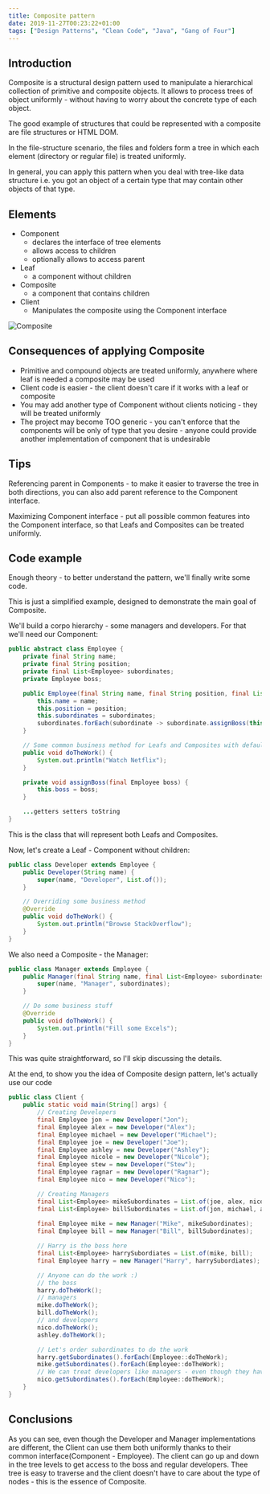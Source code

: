 ```yaml
---
title: Composite pattern
date: 2019-11-27T00:23:22+01:00
tags: ["Design Patterns", "Clean Code", "Java", "Gang of Four"]
---
```

## Introduction
Composite is a structural design pattern used to manipulate a hierarchical collection of primitive and composite objects. It allows to process trees of object uniformly - without having to worry about the concrete type of each object.

The good example of structures that could be represented with a composite are file structures or HTML DOM.

In the file-structure scenario, the files and folders form a tree in which each element (directory or regular file) is treated uniformly.

In general, you can apply this pattern when you deal with tree-like data structure i.e. you got an object of a certain type that may contain other objects of that type.

## Elements
- Component 
  - declares the interface of tree elements
  - allows access to children
  - optionally allows to access parent
- Leaf
  - a component without children
- Composite
  - a component that contains children
- Client
  - Manipulates the composite using the Component interface

![Composite](../../assets/composite.png)

## Consequences of applying Composite
- Primitive and compound objects are treated uniformly, anywhere where leaf is needed a composite may be used
- Client code is easier - the client doesn't care if it works with a leaf or composite
- You may add another type of Component without clients noticing - they will be treated uniformly
- The project may become TOO generic - you can't enforce that the components will be only of type that you desire - anyone could provide another implementation of component that is undesirable

## Tips
Referencing parent in Components - to make it easier to traverse the tree in both directions, you can also add parent reference to the Component interface.


Maximizing Component interface - put all possible common features into the Component interface, so that Leafs and Composites can be treated uniformly.

## Code example
Enough theory - to better understand the pattern, we'll finally write some code. 

This is just a simplified example, designed to demonstrate the main goal of Composite.

We'll build a corpo hierarchy - some managers and developers. For that we'll need our Component:

```java
public abstract class Employee {
    private final String name;
    private final String position;
    private final List<Employee> subordinates;
    private Employee boss;

    public Employee(final String name, final String position, final List<Employee> subordinates) {
        this.name = name;
        this.position = position;
        this.subordinates = subordinates;
        subordinates.forEach(subordinate -> subordinate.assignBoss(this));
    }

    // Some common business method for Leafs and Composites with default implementation
    public void doTheWork() {
        System.out.println("Watch Netflix");
    }

    private void assignBoss(final Employee boss) {
        this.boss = boss;
    }

    ...getters setters toString
}

```
This is the class that will represent both Leafs and Composites.

Now, let's create a Leaf - Component without children:
```java
public class Developer extends Employee {
    public Developer(String name) {
        super(name, "Developer", List.of());
    }

    // Overriding some business method
    @Override
    public void doTheWork() {
        System.out.println("Browse StackOverflow");
    }
}
```

We also need a Composite - the Manager:
```java
public class Manager extends Employee {
    public Manager(final String name, final List<Employee> subordinates) {
        super(name, "Manager", subordinates);
    }

    // Do some business stuff
    @Override
    public void doTheWork() {
        System.out.println("Fill some Excels");
    }
}
```
This was quite straightforward, so I'll skip discussing the details.

At the end, to show you the idea of Composite design pattern, let's actually use our code
```java
public class Client {
    public static void main(String[] args) {
        // Creating Developers
        final Employee jon = new Developer("Jon");
        final Employee alex = new Developer("Alex");
        final Employee michael = new Developer("Michael");
        final Employee joe = new Developer("Joe");
        final Employee ashley = new Developer("Ashley");
        final Employee nicole = new Developer("Nicole");
        final Employee stew = new Developer("Stew");
        final Employee ragnar = new Developer("Ragnar");
        final Employee nico = new Developer("Nico");

        // Creating Managers
        final List<Employee> mikeSubordinates = List.of(joe, alex, nicole, stew);
        final List<Employee> billSubordinates = List.of(jon, michael, ashley, ragnar, nico);
        
        final Employee mike = new Manager("Mike", mikeSubordinates);
        final Employee bill = new Manager("Bill", billSubordinates);

        // Harry is the boss here
        final List<Employee> harrySubordiates = List.of(mike, bill);
        final Employee harry = new Manager("Harry", harrySubordiates);

        // Anyone can do the work :)
        // the boss
        harry.doTheWork();
        // managers
        mike.doTheWork();
        bill.doTheWork();
        // and developers
        nico.doTheWork();
        ashley.doTheWork();

        // Let's order subordinates to do the work
        harry.getSubordinates().forEach(Employee::doTheWork);
        mike.getSubordinates().forEach(Employee::doTheWork);
        // We can treat developers like managers - even though they have no subordinates
        nico.getSubordinates().forEach(Employee::doTheWork);
    }
}
```

## Conclusions
As you can see, even though the Developer and Manager implementations are different, the Client can use them both uniformly thanks to their common interface(Component - Employee).
The client can go up and down in the tree levels to get access to the boss and regular developers. 
Thee tree is easy to traverse and the client doesn't have to care about the type of nodes - this is the essence of Composite.
